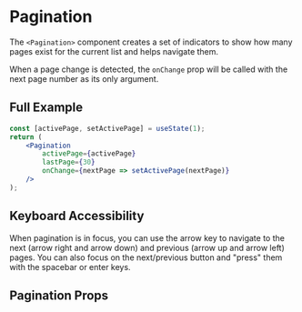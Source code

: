 

# Pagination

The `<Pagination>` component creates a set of indicators to show how many pages exist for the current list and helps navigate them.

When a page change is detected, the `onChange` prop will be called with the next page number as its only argument.

## Full Example

```jsx
const [activePage, setActivePage] = useState(1);
return (
    <Pagination
        activePage={activePage}
        lastPage={30}
        onChange={nextPage => setActivePage(nextPage)}
    />
);
```

## Keyboard Accessibility

When pagination is in focus, you can use the arrow key to navigate to the next (arrow right and arrow down) and previous (arrow up and arrow left) pages. You can also focus on the next/previous button and "press" them with the spacebar or enter keys.

## Pagination Props

<ArgsTable of={Pagination} />
